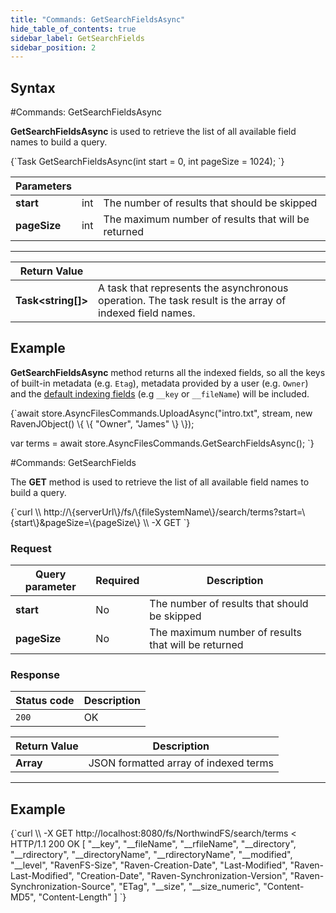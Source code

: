 ---
title: "Commands: GetSearchFieldsAsync"
hide_table_of_contents: true
sidebar_label: GetSearchFields
sidebar_position: 2
---




## Syntax
<LanguageSwitcher supportedLanguages={supportedLanguages} />
<LanguageContent language="csharp">
#Commands: GetSearchFieldsAsync

**GetSearchFieldsAsync** is used to retrieve the list of all available field names to build a query.



<TabItem value="get_search_fields_1" label="get_search_fields_1">
<CodeBlock language="csharp">
{`Task<string[]> GetSearchFieldsAsync(int start = 0, int pageSize = 1024);
`}
</CodeBlock>
</TabItem>

| Parameters | | |
| ------------- | ------------- | ----- |
| **start** | int | The number of results that should be skipped |
| **pageSize** | int | The maximum number of results that will be returned |

---

| Return Value | |
| ------------- | ------------- |
| **Task&lt;string[]&gt;** | A task that represents the asynchronous operation. The task result is the array of indexed field names. |

## Example

**GetSearchFieldsAsync** method returns all the indexed fields, so all the keys of built-in metadata (e.g. `Etag`), metadata provided by a user (e.g. `Owner`) and the [default indexing fields](../../../../indexing.mdx) (e.g `__key` or `__fileName`) will be included.

<TabItem value="get_search_fields_2" label="get_search_fields_2">
<CodeBlock language="csharp">
{`await store.AsyncFilesCommands.UploadAsync("intro.txt", stream, new RavenJObject() \{ \{ "Owner", "James" \} \});

var terms = await store.AsyncFilesCommands.GetSearchFieldsAsync();
`}
</CodeBlock>
</TabItem>


</LanguageContent>
<LanguageContent language="http">
#Commands: GetSearchFields

The **GET** method is used to retrieve the list of all available field names to build a query. 



<TabItem value="json" label="json">
<CodeBlock language="json">
{`curl \\
	http://\{serverUrl\}/fs/\{fileSystemName\}/search/terms?start=\{start\}&pageSize=\{pageSize\}  \\
	-X GET
`}
</CodeBlock>
</TabItem>

### Request

| Query parameter | Required | Description |
| ------------- | -- | ---- |
| **start** | No | The number of results that should be skipped |
| **pageSize** | No | The maximum number of results that will be returned |


### Response

| Status code | Description |
| ----------- | - |
| `200` | OK |

| Return Value | Description |
| ------------- | ------------- |
| **Array** | JSON formatted array of indexed terms |

---

## Example

<TabItem value="json" label="json">
<CodeBlock language="json">
{`curl \\
	-X GET http://localhost:8080/fs/NorthwindFS/search/terms
< HTTP/1.1 200 OK
[
    "__key",
    "__fileName",
    "__rfileName",
    "__directory",
    "__rdirectory",
    "__directoryName",
    "__rdirectoryName",
    "__modified",
    "__level",
    "RavenFS-Size",
    "Raven-Creation-Date",
    "Last-Modified",
    "Raven-Last-Modified",
    "Creation-Date",
    "Raven-Synchronization-Version",
    "Raven-Synchronization-Source",
    "ETag",
    "__size",
    "__size_numeric",
    "Content-MD5",
    "Content-Length"
]
`}
</CodeBlock>
</TabItem>

</LanguageContent>

<!---
- [Indexing](../../../../indexing)

-->